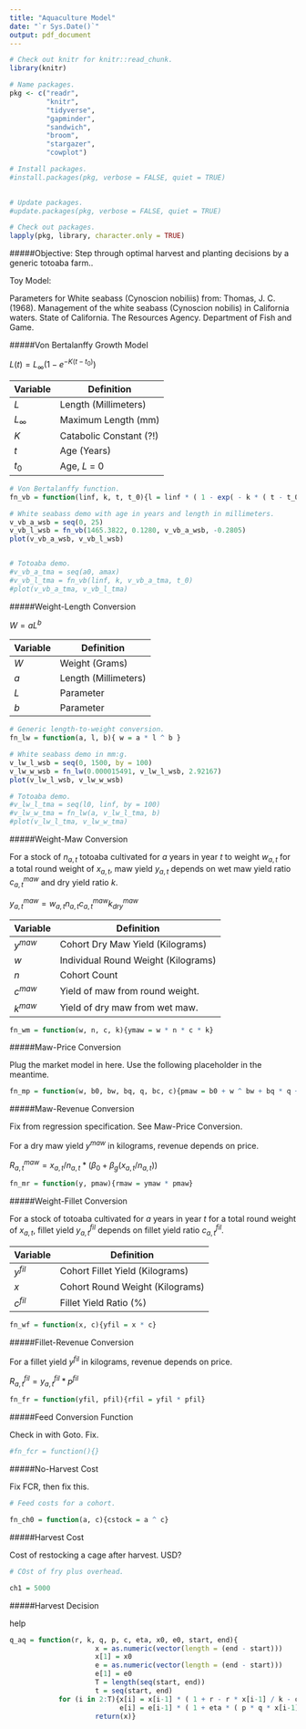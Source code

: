 ```yaml
---
title: "Aquaculture Model"
date: "`r Sys.Date()`"
output: pdf_document
---
```


```r

# Check out knitr for knitr::read_chunk.
library(knitr)

# Name packages.
pkg <- c("readr",
         "knitr",
         "tidyverse",
         "gapminder",
         "sandwich",
         "broom",
         "stargazer",
         "cowplot")

# Install packages.
#install.packages(pkg, verbose = FALSE, quiet = TRUE)

  
# Update packages.
#update.packages(pkg, verbose = FALSE, quiet = TRUE)

# Check out packages.
lapply(pkg, library, character.only = TRUE)

```

#####Objective: Step through optimal harvest and planting decisions by a generic totoaba farm..

Toy Model:

Parameters for White seabass (Cynoscion nobiliis) from:
Thomas, J. C. (1968). Management of the white seabass (Cynoscion nobilis) in California waters. State of California. The Resources Agency. Department of Fish and Game.

#####Von Bertalanffy Growth Model

$L(t) = L_\infty ( 1 - e^{ - K ( t - t_0 )})$

Variable   | Definition
---------- | ---------------------------
*L*        | Length (Millimeters)
$L_\infty$ | Maximum Length (mm)
*K*        | Catabolic Constant (?!)
*t*        | Age (Years)
$t_0$      | Age, *L* = 0

```r

# Von Bertalanffy function.
fn_vb = function(linf, k, t, t_0){l = linf * ( 1 - exp( - k * ( t - t_0)))}

# White seabass demo with age in years and length in millimeters.
v_vb_a_wsb = seq(0, 25)
v_vb_l_wsb = fn_vb(1465.3822, 0.1280, v_vb_a_wsb, -0.2805)
plot(v_vb_a_wsb, v_vb_l_wsb)


# Totoaba demo.
#v_vb_a_tma = seq(a0, amax)
#v_vb_l_tma = fn_vb(linf, k, v_vb_a_tma, t_0)
#plot(v_vb_a_tma, v_vb_l_tma)

```

#####Weight-Length Conversion

$W = aL^b$

Variable   | Definition
---------- | ---------------------------
*W*        | Weight (Grams)
*a*        | Length (Millimeters)
*L*        | Parameter
*b*        | Parameter

```r

# Generic length-to-weight conversion. 
fn_lw = function(a, l, b){ w = a * l ^ b }

# White seabass demo in mm:g.
v_lw_l_wsb = seq(0, 1500, by = 100)
v_lw_w_wsb = fn_lw(0.000015491, v_lw_l_wsb, 2.92167)
plot(v_lw_l_wsb, v_lw_w_wsb)

# Totoaba demo.
#v_lw_l_tma = seq(l0, linf, by = 100)
#v_lw_w_tma = fn_lw(a, v_lw_l_tma, b)
#plot(v_lw_l_tma, v_lw_w_tma)

```

#####Weight-Maw Conversion

For a stock of $n_{a, t}$ totoaba cultivated for *a* years in year *t* to weight $w_{a, t}$ for a total round weight of $x_{a, t}$, maw yield $y_{a, t}$ depends on wet maw yield ratio $c^{maw}_{a, t}$ and dry yield ratio $k$.

$y^{maw}_{a, t} = w_{a, t}n_{a, t}c^{maw}_{a, t}k^{maw}_{dry}$

Variable   | Definition
---------- | --------------------------------
$y^{maw}$  | Cohort Dry Maw Yield (Kilograms)
*w*        | Individual Round Weight (Kilograms)
*n*        | Cohort Count
$c^{maw}$  | Yield of maw from round weight.
$k^{maw}$  | Yield of dry maw from wet maw.

```r

fn_wm = function(w, n, c, k){ymaw = w * n * c * k}

```

#####Maw-Price Conversion

Plug the market model in here. Use the following placeholder in the meantime.

```r

fn_mp = function(w, b0, bw, bq, q, bc, c){pmaw = b0 + w ^ bw + bq * q + bc * c}

```

#####Maw-Revenue Conversion

Fix from regression specification. See Maw-Price Conversion.

For a dry maw yield $y^{maw}$ in kilograms, revenue depends on price.

$R^{maw}_{a, t} = x_{a, t}/n_{a, t} * (\beta_0 + \beta_{g}(x_{a, t}/n_{a, t}))$

```r

fn_mr = function(y, pmaw){rmaw = ymaw * pmaw}

```


#####Weight-Fillet Conversion

For a stock of totoaba cultivated for *a* years in year *t* for a total round weight of $x_{a, t}$, fillet yield $y^{fil}_{a, t}$ depends on fillet yield ratio $c^{fil}_{a, t}$.

Variable | Definition
-------- | --------------------------------
$y^{fil}$| Cohort Fillet Yield (Kilograms)
*x*      | Cohort Round Weight (Kilograms)
$c^{fil}$| Fillet Yield Ratio (%)

```r

fn_wf = function(x, c){yfil = x * c}

```

#####Fillet-Revenue Conversion

For a fillet yield $y^{fil}$ in kilograms, revenue depends on price.

$R^{fil}_{a, t} = y^{fil}_{a, t} * p^{fil}$

```r

fn_fr = function(yfil, pfil){rfil = yfil * pfil}

```

#####Feed Conversion Function

Check in with Goto. Fix.

```r

#fn_fcr = function(){}

```


#####No-Harvest Cost

Fix FCR, then fix this.

```r

# Feed costs for a cohort.

fn_ch0 = function(a, c){cstock = a ^ c}

```


#####Harvest Cost

Cost of restocking a cage after harvest. USD?

```r

# COst of fry plus overhead.

ch1 = 5000

```


#####Harvest Decision

help

```r


q_aq = function(r, k, q, p, c, eta, x0, e0, start, end){
                     x = as.numeric(vector(length = (end - start)))
                     x[1] = x0
                     e = as.numeric(vector(length = (end - start)))
                     e[1] = e0
                     T = length(seq(start, end))
                     t = seq(start, end)
            for (i in 2:T){x[i] = x[i-1] * ( 1 + r - r * x[i-1] / k - q * e[i-1])
                           e[i] = e[i-1] * ( 1 + eta * ( p * q * x[i-1] - c))}
                     return(x)}


```

